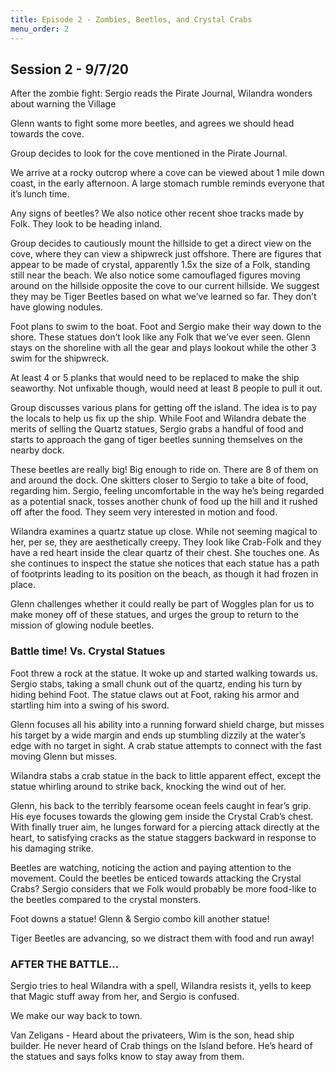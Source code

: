```yaml
---
title: Episode 2 - Zombies, Beetles, and Crystal Crabs
menu_order: 2
---
```


## Session 2 - 9/7/20

After the zombie fight: Sergio reads the Pirate Journal, Wilandra wonders about warning the Village

Glenn wants to fight some more beetles, and agrees we should head towards the cove.

Group decides to look for the cove mentioned in the Pirate Journal.

We arrive at a rocky outcrop where a cove can be viewed about 1 mile down coast, in the early afternoon. A large stomach rumble reminds everyone that it’s lunch time.

Any signs of beetles? We also notice other recent shoe tracks made by Folk. They look to be heading inland.

Group decides to cautiously mount the hillside to get a direct view on the cove, where they can view a shipwreck just offshore. There are figures that appear to be made of crystal, apparently 1.5x the size of a Folk, standing still near the beach. We also notice some camouflaged figures moving around on the hillside opposite the cove to our current hillside. We suggest they may be Tiger Beetles based on what we’ve learned so far. They don’t have glowing nodules.

Foot plans to swim to the boat. Foot and Sergio make their way down to the shore. These statues don’t look like any Folk that we’ve ever seen. Glenn stays on the shoreline with all the gear and plays lookout while the other 3 swim for the shipwreck.

At least 4 or 5 planks that would need to be replaced to make the ship seaworthy. Not unfixable though, would need at least 8 people to pull it out.

Group discusses various plans for getting off the island. The idea is to pay the locals to help us fix up the ship. While Foot and Wilandra debate the merits of selling the Quartz statues, Sergio grabs a handful of food and starts to approach the gang of tiger beetles sunning themselves on the nearby dock.

These beetles are really big! Big enough to ride on. There are 8 of them on and around the dock. One skitters closer to Sergio to take a bite of food, regarding him. Sergio, feeling uncomfortable in the way he’s being regarded as a potential snack, tosses another chunk of food up the hill and it rushed off after the food. They seem very interested in motion and food.

Wilandra examines a quartz statue up close. While not seeming magical to her, per se, they are aesthetically creepy. They look like Crab-Folk and they have a red heart inside the clear quartz of their chest. She touches one. As she continues to inspect the statue she notices that each statue has a path of footprints leading to its position on the beach, as though it had frozen in place.

Glenn challenges whether it could really be part of Woggles plan for us to make money off of these statues, and urges the group to return to the mission of glowing nodule beetles.

### Battle time! Vs. Crystal Statues

Foot threw a rock at the statue. It woke up and started walking towards us. Sergio stabs, taking a small chunk out of the quartz, ending his turn by hiding behind Foot. The statue claws out at Foot, raking his armor and startling him into a swing of his sword.

Glenn focuses all his ability into a running forward shield charge, but misses his target by a wide margin and ends up stumbling dizzily at the water’s edge with no target in sight. A crab statue attempts to connect with the fast moving Glenn but misses.

Wilandra stabs a crab statue in the back to little apparent effect, except the statue whirling around to strike back, knocking the wind out of her.

Glenn, his back to the terribly fearsome ocean feels caught in fear’s grip. His eye focuses towards the glowing gem inside the Crystal Crab’s chest. With finally truer aim, he lunges forward for a piercing attack directly at the heart, to satisfying cracks as the statue staggers backward in response to his damaging strike.

Beetles are watching, noticing the action and paying attention to the movement. Could the beetles be enticed towards attacking the Crystal Crabs? Sergio considers that we Folk would probably be more food-like to the beetles compared to the crystal monsters.

Foot downs a statue! Glenn & Sergio combo kill another statue!

Tiger Beetles are advancing, so we distract them with food and run away!

### AFTER THE BATTLE…

Sergio tries to heal Wilandra with a spell, Wilandra resists it, yells to keep that Magic stuff away from her, and Sergio is confused.

We make our way back to town.

Van Zeligans - Heard about the privateers, Wim is the son, head ship builder. He never heard of Crab things on the Island before. He’s heard of the statues and says folks know to stay away from them.
